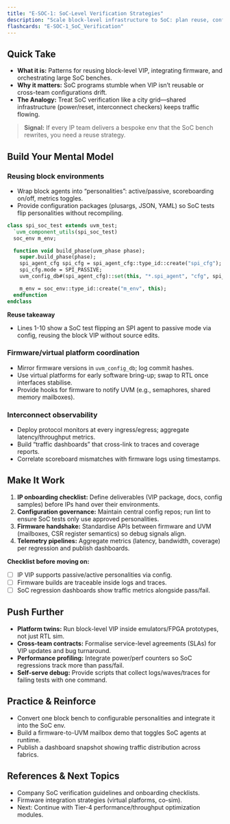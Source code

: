 ```yaml
---
title: "E-SOC-1: SoC-Level Verification Strategies"
description: "Scale block-level infrastructure to SoC: plan reuse, configure virtual platforms, and coordinate cross-team stimulus." 
flashcards: "E-SOC-1_SoC_Verification"
---
```


## Quick Take
- **What it is:** Patterns for reusing block-level VIP, integrating firmware, and orchestrating large SoC benches.
- **Why it matters:** SoC programs stumble when VIP isn’t reusable or cross-team configurations drift.
- **The Analogy:** Treat SoC verification like a city grid—shared infrastructure (power/reset, interconnect checkers) keeps traffic flowing.

> **Signal:** If every IP team delivers a bespoke env that the SoC bench rewrites, you need a reuse strategy.

## Build Your Mental Model
### Reusing block environments
- Wrap block agents into “personalities”: active/passive, scoreboarding on/off, metrics toggles.
- Provide configuration packages (plusargs, JSON, YAML) so SoC tests flip personalities without recompiling.

```systemverilog
class spi_soc_test extends uvm_test;
  `uvm_component_utils(spi_soc_test)
  soc_env m_env;

  function void build_phase(uvm_phase phase);
    super.build_phase(phase);
    spi_agent_cfg spi_cfg = spi_agent_cfg::type_id::create("spi_cfg");
    spi_cfg.mode = SPI_PASSIVE;
    uvm_config_db#(spi_agent_cfg)::set(this, "*.spi_agent", "cfg", spi_cfg);

    m_env = soc_env::type_id::create("m_env", this);
  endfunction
endclass
```

**Reuse takeaway**
- Lines 1-10 show a SoC test flipping an SPI agent to passive mode via config, reusing the block VIP without source edits.

### Firmware/virtual platform coordination
- Mirror firmware versions in `uvm_config_db`; log commit hashes.
- Use virtual platforms for early software bring-up; swap to RTL once interfaces stabilise.
- Provide hooks for firmware to notify UVM (e.g., semaphores, shared memory mailboxes).

### Interconnect observability
- Deploy protocol monitors at every ingress/egress; aggregate latency/throughput metrics.
- Build “traffic dashboards” that cross-link to traces and coverage reports.
- Correlate scoreboard mismatches with firmware logs using timestamps.

## Make It Work
1. **IP onboarding checklist:** Define deliverables (VIP package, docs, config samples) before IPs hand over their environments.
2. **Configuration governance:** Maintain central config repos; run lint to ensure SoC tests only use approved personalities.
3. **Firmware handshake:** Standardise APIs between firmware and UVM (mailboxes, CSR register semantics) so debug signals align.
4. **Telemetry pipelines:** Aggregate metrics (latency, bandwidth, coverage) per regression and publish dashboards.

**Checklist before moving on:**
- [ ] IP VIP supports passive/active personalities via config.
- [ ] Firmware builds are traceable inside logs and traces.
- [ ] SoC regression dashboards show traffic metrics alongside pass/fail.

## Push Further
- **Platform twins:** Run block-level VIP inside emulators/FPGA prototypes, not just RTL sim.
- **Cross-team contracts:** Formalise service-level agreements (SLAs) for VIP updates and bug turnaround.
- **Performance profiling:** Integrate power/perf counters so SoC regressions track more than pass/fail.
- **Self-serve debug:** Provide scripts that collect logs/waves/traces for failing tests with one command.

## Practice & Reinforce
- Convert one block bench to configurable personalities and integrate it into the SoC env.
- Build a firmware-to-UVM mailbox demo that toggles SoC agents at runtime.
- Publish a dashboard snapshot showing traffic distribution across fabrics.

## References & Next Topics
- Company SoC verification guidelines and onboarding checklists.
- Firmware integration strategies (virtual platforms, co-sim).
- Next: Continue with Tier-4 performance/throughput optimization modules.
